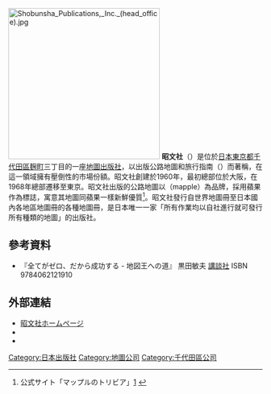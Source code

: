 [[File:Shobunsha_Publications,_Inc._(head_office).jpg|300px]]
'''昭文社'''（{{lang-ja|株式会社昭文社，しょうぶんしゃ}}）是位於[[日本|日本]][[東京都|東京都]][[千代田區|千代田區]][[麹町|麹町]]三丁目的一座[[地圖|地圖]][[出版社|出版社]]，以出版公路地圖和旅行指南（{{lang-ja|まっぷる}}）而著稱，在這一領域擁有壓倒性的市場份額。昭文社創建於1960年，最初總部位於大阪，在1968年總部遷移至東京。昭文社出版的公路地圖以{{lang-ja|マップル}}（mapple）為品牌，採用蘋果作為標誌，寓意其地圖同蘋果一樣新鮮優質<ref>公式サイト「マップルのトリビア」[http://www.mapple.co.jp/mapple/fun/trivia.html] {{Wayback|url=http://www.mapple.co.jp/mapple/fun/trivia.html |date=20170612200435 }}</ref>。昭文社發行自世界地圖冊至日本國內各地區地圖冊的各種地圖冊，是日本唯一一家「所有作業均以自社進行就可發行所有種類的地圖」的出版社。

== 參考資料 ==
{{reflist}}
* 『全てがゼロ、だから成功する - 地図王への道』 黒田敏夫 [[講談社|講談社]] ISBN 9784062121910

== 外部連結 ==
* [http://www.mapple.co.jp/ 昭文社ホームページ] {{Wayback|url=http://www.mapple.co.jp/ |date=20210323033501 }}
* {{twitter|mapple_twi|地図とガイドブックの昭文社}}
* {{twitter|cotrip_twi|ことりっぷ}}

[[Category:日本出版社|Category:日本出版社]]
[[Category:地圖公司|Category:地圖公司]]
[[Category:千代田區公司|Category:千代田區公司]]